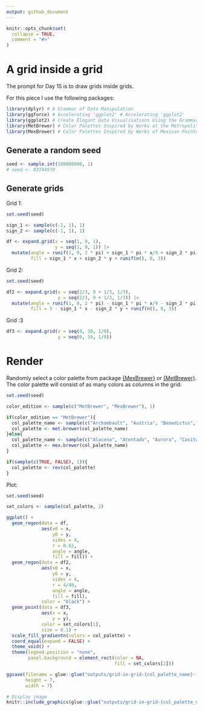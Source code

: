 ```yaml
---
output: github_document
---
```


<!-- README.md is generated from README.Rmd. Please edit that file -->

```r
knitr::opts_chunk$set(
  collapse = TRUE,
  comment = "#>"
)
```

# A grid inside a grid

<!-- badges: start -->
<!-- badges: end -->

The prompt for Day 15 is to draw grids inside grids.

For this piece I use the following packages:
```r
library(dplyr) # A Grammar of Data Manipulation
library(ggforce) # Accelerating 'ggplot2' # Accelerating 'ggplot2' 
library(ggplot2) # Create Elegant Data Visualisations Using the Grammar of Graphics
library(MetBrewer) # Color Palettes Inspired by Works at the Metropolitan Museum of Art 
library(MexBrewer) # Color Palettes Inspired by Works of Mexican Painters and Muralists
```

## Generate a random seed

```r
seed <- sample.int(100000000, 1)
# seed <- 83744970
```

## Generate grids

Grid 1:
```r
set.seed(seed)

sign_1 <- sample(c(-1, 1), 1)
sign_2 <- sample(c(-1, 1), 1)

df <- expand.grid(x = seq(1, 9, 1), 
                  y = seq(1, 9, 1)) |>
  mutate(angle = runif(1, 0, 2 * pi) + sign_1 * pi * x/9 + sign_2 * pi * y/9 + runif(n(), -pi/16, pi/16),
         fill = sign_1 * x + sign_2 * y + runif(n(), 0, 3))

```

Grid 2:
```r
set.seed(seed)

df2 <- expand.grid(x = seq(2/3, 9 + 1/3, 1/3), 
                   y = seq(2/3, 9 + 1/3, 1/3)) |>
  mutate(angle = runif(1, 0, 2 * pi) - sign_1 * pi * x/9 - sign_2 * pi * y/9 + runif(n(), -pi/24, pi/24),
         fill = 5 - sign_1 * x - sign_2 * y + runif(n(), 0, 3))
```

Grid :3
```r
df3 <- expand.grid(x = seq(0, 10, 1/9), 
                   y = seq(0, 10, 1/9))
```

# Render

Randomly select a color palette from package [{MexBrewer}](https://CRAN.R-project.org/package=MexBrewer) or [{MetBrewer}](https://CRAN.R-project.org/package=MetBrewer). The color palette will consist of as many colors as columns in the grid:
```r
set.seed(seed)

color_edition <- sample(c("MetBrewer", "MexBrewer"), 1)

if(color_edition == "MetBrewer"){
  col_palette_name <- sample(c("Archambault", "Austria", "Benedictus", "Cassatt1", "Cassatt2", "Cross", "Degas", "Demuth", "Derain", "Egypt", "Gauguin", "Greek", "Hiroshige", "Hokusai1", "Hokusai2", "Hokusai3", "Homer1", "Homer2", "Ingres", "Isfahan1", "Isfahan2", "Java", "Johnson", "Juarez", "Kandinsky", "Klimt", "Lakota", "Manet", "Moreau", "Morgenstern", "Nattier", "Navajo", "NewKingdom", "Nizami", "OKeeffe1", "OKeeffe2", "Paquin", "Peru1", "Peru2", "Pillement", "Pissaro", "Redon", "Renoir", "Signac", "Tam", "Tara", "Thomas", "Tiepolo", "Troy", "Tsimshian", "VanGogh1", "VanGogh2", "VanGogh3", "Veronese", "Wissing"), 1)
  col_palette <- met.brewer(col_palette_name)
}else{
  col_palette_name <- sample(c("Alacena", "Atentado", "Aurora", "Casita1", "Casita2", "Casita3", "Concha", "Frida", "Huida", "Maiz", "Ofrenda", "Revolucion", "Ronda", "Taurus1", "Taurus2", "Tierra", "Vendedora"), 1)
  col_palette <- mex.brewer(col_palette_name)
}

if(sample(c(TRUE, FALSE), 1)){
  col_palette <- rev(col_palette)
}
```

Plot:
```r
set.seed(seed)

set_colors <- sample(col_palette, 2)

ggplot() + 
  geom_regon(data = df,
             aes(x0 = x, 
                 y0 = y, 
                 sides = 4, 
                 r = 0.62, 
                 angle = angle,
                 fill = fill)) + 
  geom_regon(data = df2,
             aes(x0 = x, 
                 y0 = y, 
                 sides = 4, 
                 r = 4/48, 
                 angle = angle,
                 fill = fill),
             color = "black") +
  geom_point(data = df3,
             aes(x = x,
                 y = y),
             color = set_colors[1],
             size = 0.1) +
  scale_fill_gradientn(colors = col_palette) +
  coord_equal(expand = FALSE) +
  theme_void() +
  theme(legend.position = "none",
        panel.background = element_rect(color = NA,
                                        fill = set_colors[2]))

ggsave(filename = glue::glue("outputs/grid-in-grid-{col_palette_name}-{seed}.png"),
       height = 7,
       width = 7)
```

```r
# Display image
knitr::include_graphics(glue::glue("outputs/grid-in-grid-{col_palette_name}-{seed}.png"))
```

